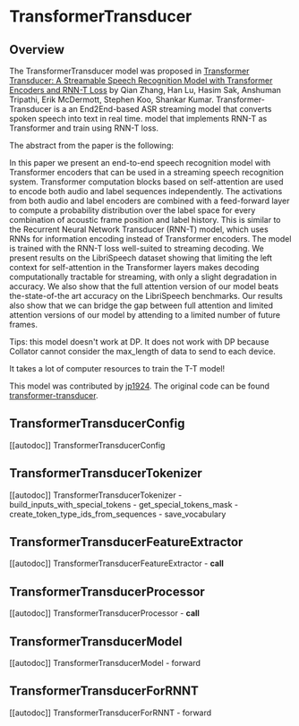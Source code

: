 <!--Copyright 2022 The HuggingFace Team. All rights reserved.

Licensed under the Apache License, Version 2.0 (the "License"); you may not use this file except in compliance with
the License. You may obtain a copy of the License at

http://www.apache.org/licenses/LICENSE-2.0

Unless required by applicable law or agreed to in writing, software distributed under the License is distributed on
an "AS IS" BASIS, WITHOUT WARRANTIES OR CONDITIONS OF ANY KIND, either express or implied. See the License for the
specific language governing permissions and limitations under the License.
-->

# TransformerTransducer

## Overview

The TransformerTransducer model was proposed in [Transformer Transducer: A Streamable Speech Recognition Model with Transformer Encoders and RNN-T Loss](https://arxiv.org/abs/2002.02562) 
by Qian Zhang, Han Lu, Hasim Sak, Anshuman Tripathi, Erik McDermott, Stephen Koo, Shankar Kumar.
Transformer-Transducer is a an End2End-based ASR streaming model that converts spoken speech into text in real time. model that implements RNN-T as Transformer and train using RNN-T loss.


The abstract from the paper is the following:

In this paper we present an end-to-end speech recognition model with Transformer encoders that can be used in a streaming speech recognition system. 
Transformer computation blocks based on self-attention are used to encode both audio and label sequences independently. 
The activations from both audio and label encoders are combined with a feed-forward layer to compute a probability distribution over 
the label space for every combination of acoustic frame position and label history. 
This is similar to the Recurrent Neural Network Transducer (RNN-T) model, 
which uses RNNs for information encoding instead of Transformer encoders. 
The model is trained with the RNN-T loss well-suited to streaming decoding. 
We present results on the LibriSpeech dataset showing that limiting the left context for self-attention in the Transformer layers makes decoding computationally tractable for streaming, 
with only a slight degradation in accuracy. 
We also show that the full attention version of our model beats the-state-of-the art accuracy on the LibriSpeech benchmarks. 
Our results also show that we can bridge the gap between full attention and limited attention versions of our model by attending to a limited number of future frames.

Tips:
this model doesn't work at DP.
It does not work with DP because Collator cannot consider the max_length of data to send to each device.

It takes a lot of computer resources to train the T-T model!

This model was contributed by [jp1924](https://github.com/jp1924). The original code can be found [transformer-transducer](https://github.com/jp1924/transformer-transducer).

## TransformerTransducerConfig

[[autodoc]] TransformerTransducerConfig


## TransformerTransducerTokenizer

[[autodoc]] TransformerTransducerTokenizer
    - build_inputs_with_special_tokens
    - get_special_tokens_mask
    - create_token_type_ids_from_sequences
    - save_vocabulary

## TransformerTransducerFeatureExtractor

[[autodoc]] TransformerTransducerFeatureExtractor
    - __call__

## TransformerTransducerProcessor

[[autodoc]] TransformerTransducerProcessor
    - __call__



## TransformerTransducerModel

[[autodoc]] TransformerTransducerModel
    - forward


## TransformerTransducerForRNNT

[[autodoc]] TransformerTransducerForRNNT
    - forward




